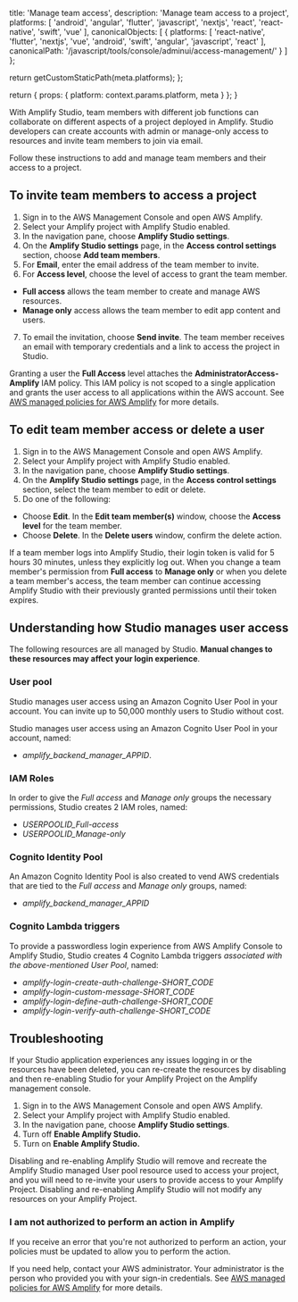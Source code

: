 
  title: 'Manage team access',
  description: 'Manage team access to a project',
  platforms: [
    'android',
    'angular',
    'flutter',
    'javascript',
    'nextjs',
    'react',
    'react-native',
    'swift',
    'vue'
  ],
  canonicalObjects: [
    {
      platforms: [
        'react-native',
        'flutter',
        'nextjs',
        'vue',
        'android',
        'swift',
        'angular',
        'javascript',
        'react'
      ],
      canonicalPath: '/javascript/tools/console/adminui/access-management/'
    }
  ]
};

  return getCustomStaticPath(meta.platforms);
};

  return {
    props: {
      platform: context.params.platform,
      meta
    }
  };
}

With Amplify Studio, team members with different job functions can collaborate on different aspects of a project deployed in Amplify. Studio developers can create accounts with admin or manage-only access to resources and invite team members to join via email.

Follow these instructions to add and manage team members and their access to a project.

## To invite team members to access a project

1. Sign in to the AWS Management Console and open AWS Amplify.
2. Select your Amplify project with Amplify Studio enabled.
3. In the navigation pane, choose **Amplify Studio settings**.
4. On the **Amplify Studio settings** page, in the **Access control settings** section, choose **Add team members**.
5. For **Email**, enter the email address of the team member to invite.
6. For **Access level**, choose the level of access to grant the team member.

- **Full access** allows the team member to create and manage AWS resources.
- **Manage only** access allows the team member to edit app content and users.

7. To email the invitation, choose **Send invite**. The team member receives an email with temporary credentials and a link to access the project in Studio.

<Callout warning>

Granting a user the **Full Access** level attaches the **AdministratorAccess-Amplify** IAM policy. This IAM policy is not scoped to a single application and grants the user access to all applications within the AWS account. See [AWS managed policies for AWS Amplify](https://docs.aws.amazon.com/amplify/latest/userguide/security-iam-awsmanpol.html) for more details.

</Callout>

## To edit team member access or delete a user

1. Sign in to the AWS Management Console and open AWS Amplify.
2. Select your Amplify project with Amplify Studio enabled.
3. In the navigation pane, choose **Amplify Studio settings**.
4. On the **Amplify Studio settings** page, in the **Access control settings** section, select the team member to edit or delete.
5. Do one of the following:

- Choose **Edit**. In the **Edit team member(s)** window, choose the **Access level** for the team member.
- Choose **Delete**. In the **Delete users** window, confirm the delete action.

<Callout warning>

If a team member logs into Amplify Studio, their login token is valid for 5 hours 30 minutes, unless they explicitly log out. When you change a team member's permission from **Full access** to **Manage only** or when you delete a team member's access, the team member can continue accessing Amplify Studio with their previously granted permissions until their token expires.

</Callout>

## Understanding how Studio manages user access

<Callout warning>

The following resources are all managed by Studio. **Manual changes to these resources may affect your login experience**.

</Callout>

### User pool

Studio manages user access using an Amazon Cognito User Pool in your account. You can invite up to 50,000 monthly users to Studio without cost.

Studio manages user access using an Amazon Cognito User Pool in your account, named:

- _amplify_backend_manager_APPID_.

### IAM Roles

In order to give the _Full access_ and _Manage only_ groups the necessary permissions, Studio creates 2 IAM roles, named:

- _USERPOOLID_Full-access_
- _USERPOOLID_Manage-only_

### Cognito Identity Pool

An Amazon Cognito Identity Pool is also created to vend AWS credentials that are tied to the _Full access_ and _Manage only_ groups, named:

- _amplify_backend_manager_APPID_

### Cognito Lambda triggers

To provide a passwordless login experience from AWS Amplify Console to Amplify Studio, Studio creates 4 Cognito Lambda triggers _associated with the above-mentioned User Pool_, named:

- _amplify-login-create-auth-challenge-SHORT_CODE_
- _amplify-login-custom-message-SHORT_CODE_
- _amplify-login-define-auth-challenge-SHORT_CODE_
- _amplify-login-verify-auth-challenge-SHORT_CODE_

## Troubleshooting

If your Studio application experiences any issues logging in or the resources have been deleted, you can re-create the resources by disabling and then re-enabling Studio for your Amplify Project on the Amplify management console.

1. Sign in to the AWS Management Console and open AWS Amplify.
2. Select your Amplify project with Amplify Studio enabled.
3. In the navigation pane, choose **Amplify Studio settings**.
4. Turn off **Enable Amplify Studio.**
5. Turn on **Enable Amplify Studio.**

<Callout warning>
  Disabling and re-enabling Amplify Studio will remove and recreate the Amplify
  Studio managed User pool resource used to access your project, and you will
  need to re-invite your users to provide access to your Amplify Project.
  Disabling and re-enabling Amplify Studio will not modify any resources on your
  Amplify Project.
</Callout>

### I am not authorized to perform an action in Amplify

If you receive an error that you're not authorized to perform an action, your policies must be updated to allow you to perform the action.

If you need help, contact your AWS administrator. Your administrator is the person who provided you with your sign-in credentials. See [AWS managed policies for AWS Amplify](https://docs.aws.amazon.com/amplify/latest/userguide/security-iam-awsmanpol.html) for more details.
